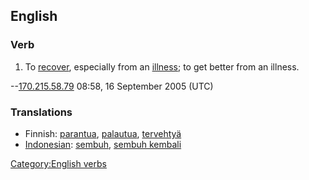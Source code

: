 ==English==

=== Verb ===
[[Category:English verbs]]
{{en-infl-reg-other-e|recuperat|e}}
# To [[recover]], especially from an [[illness]]; to get better from an illness.
--[[User:170.215.58.79|170.215.58.79]] 08:58, 16 September 2005 (UTC)

=== Translations ===
*Finnish: [[parantua]], [[palautua]], [[tervehtyä]]
*[[Indonesian]]: [[sembuh]], [[sembuh kembali]]
